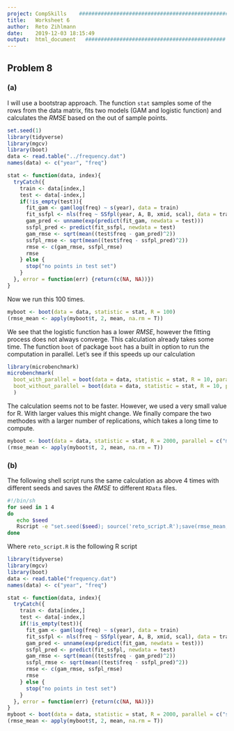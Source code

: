```yaml
---
project: CompSkills    #################################################
title:   Worksheet 6
author:  Reto Zihlmann
date:    2019-12-03 18:15:49
output:  html_document   #############################################
---
```




## Problem 8

### (a)

I will use a bootstrap approach. The function `stat` samples some of the rows from the data matrix, fits two models (GAM and logistic function) and calculates the $RMSE$ based on the out of sample points.

```r
set.seed(1)
library(tidyverse)
library(mgcv)
library(boot)
data <- read.table("../frequency.dat")
names(data) <- c("year", "freq")

stat <- function(data, index){
  tryCatch({
    train <- data[index,]
    test <- data[-index,]
    if(!is_empty(test)){
      fit_gam <- gam(log(freq) ~ s(year), data = train)
      fit_ssfpl <- nls(freq ~ SSfpl(year, A, B, xmid, scal), data = train)
      gam_pred <- unname(exp(predict(fit_gam, newdata = test)))
      ssfpl_pred <- predict(fit_ssfpl, newdata = test)
      gam_rmse <- sqrt(mean((test$freq - gam_pred)^2))
      ssfpl_rmse <- sqrt(mean((test$freq - ssfpl_pred)^2))
      rmse <- c(gam_rmse, ssfpl_rmse)
      rmse
    } else {
      stop("no points in test set")
    }
  }, error = function(err) {return(c(NA, NA))})
}
```

Now we run this 100 times.

```r
myboot <- boot(data = data, statistic = stat, R = 100)
(rmse_mean <- apply(myboot$t, 2, mean, na.rm = T))
```

We see that the logistic function has a lower $RMSE$, however the fitting process does not always converge. This calculation already takes some time. The function `boot` of package `boot` has a built in option to run the computation in parallel. Let's see if this speeds up our calculation

```r
library(microbenchmark)
microbenchmark(
  boot_with_parallel = boot(data = data, statistic = stat, R = 10, parallel = c("multicore")),
  boot_without_parallel = boot(data = data, statistic = stat, R = 10, parallel = c("no"))
  )
```

The calculation seems not to be faster. However, we used a very small value for R. With larger values this might change. We finally compare the two methodes with a larger number of replications, which takes a long time to compute.

```r
myboot <- boot(data = data, statistic = stat, R = 2000, parallel = c("multicore"))
(rmse_mean <- apply(myboot$t, 2, mean, na.rm = T))
```



### (b)

The following shell script runs the same calculation as above 4 times with different seeds and saves the $RMSE$ to different `RData` files.

```bash
#!/bin/sh
for seed in 1 4 
do 
   echo $seed   
   Rscript -e "set.seed($seed); source('reto_script.R');save(rmse_mean, file='reto_script_$seed.RData')" &
done
```

Where `reto_script.R` is the following R script

```r
library(tidyverse)
library(mgcv)
library(boot)
data <- read.table("frequency.dat")
names(data) <- c("year", "freq")

stat <- function(data, index){
  tryCatch({
    train <- data[index,]
    test <- data[-index,]
    if(!is_empty(test)){
      fit_gam <- gam(log(freq) ~ s(year), data = train)
      fit_ssfpl <- nls(freq ~ SSfpl(year, A, B, xmid, scal), data = train)
      gam_pred <- unname(exp(predict(fit_gam, newdata = test)))
      ssfpl_pred <- predict(fit_ssfpl, newdata = test)
      gam_rmse <- sqrt(mean((test$freq - gam_pred)^2))
      ssfpl_rmse <- sqrt(mean((test$freq - ssfpl_pred)^2))
      rmse <- c(gam_rmse, ssfpl_rmse)
      rmse
    } else {
      stop("no points in test set")
    }
  }, error = function(err) {return(c(NA, NA))})
}
myboot <- boot(data = data, statistic = stat, R = 2000, parallel = c("snow"))
(rmse_mean <- apply(myboot$t, 2, mean, na.rm = T))
```
